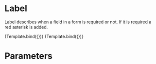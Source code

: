 <!--- Label.stories.mdx -->


<Meta title="React Library/Forms Elements/Label" component={Label} />

# Label

Label describes when a field in a form is required or not. If it is required a 
red asterisk is added.

<!--- This is your Story template function, shown here in React -->


<Canvas>
  <Story name="Optional Field" args={{ 
      htmlFor: 'label',
      label: 'optional field'
    }}>
    {Template.bind({})}
   </Story>
  <Story name="Required Field" args={{ 
      htmlFor: 'label', 
      label: 'required field',
      required: true
    }}>
    {Template.bind({})}
   </Story>
</Canvas>

# Parameters 

<ArgsTable of={Label} />

